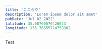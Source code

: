 ---
title: 'ここらや'
description: 'Lorem ipsum dolor sit amet'
pubDate: 'Jul 02 2022'
latitude: 35.00760570426023
longitude: 135.76655724758382
---

Test